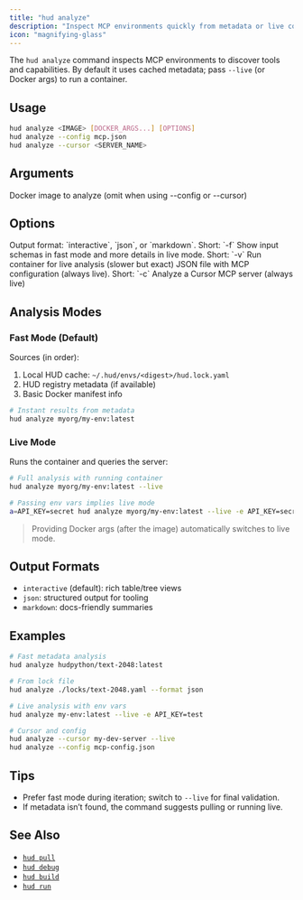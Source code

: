 ```yaml
---
title: "hud analyze"
description: "Inspect MCP environments quickly from metadata or live containers"
icon: "magnifying-glass"
---
```


The `hud analyze` command inspects MCP environments to discover tools and capabilities. By default it uses cached metadata; pass `--live` (or Docker args) to run a container.

## Usage

```bash
hud analyze <IMAGE> [DOCKER_ARGS...] [OPTIONS]
hud analyze --config mcp.json
hud analyze --cursor <SERVER_NAME>
```

## Arguments

<ParamField path="image" type="string">
  Docker image to analyze (omit when using --config or --cursor)
</ParamField>

## Options

<ParamField path="--format" type="string" default="interactive">
  Output format: `interactive`, `json`, or `markdown`. Short: `-f`
</ParamField>

<ParamField path="--verbose" type="boolean" default="false">
  Show input schemas in fast mode and more details in live mode. Short: `-v`
</ParamField>

<ParamField path="--live" type="boolean" default="false">
  Run container for live analysis (slower but exact)
</ParamField>

<ParamField path="--config" type="string">
  JSON file with MCP configuration (always live). Short: `-c`
</ParamField>

<ParamField path="--cursor" type="string">
  Analyze a Cursor MCP server (always live)
</ParamField>

## Analysis Modes

### Fast Mode (Default)

Sources (in order):
1. Local HUD cache: `~/.hud/envs/<digest>/hud.lock.yaml`
2. HUD registry metadata (if available)
3. Basic Docker manifest info

```bash
# Instant results from metadata
hud analyze myorg/my-env:latest
```

### Live Mode

Runs the container and queries the server:

```bash
# Full analysis with running container
hud analyze myorg/my-env:latest --live

# Passing env vars implies live mode
a=API_KEY=secret hud analyze myorg/my-env:latest --live -e API_KEY=secret
```

> Providing Docker args (after the image) automatically switches to live mode.

## Output Formats

- `interactive` (default): rich table/tree views
- `json`: structured output for tooling
- `markdown`: docs-friendly summaries

## Examples

```bash
# Fast metadata analysis
hud analyze hudpython/text-2048:latest

# From lock file
hud analyze ./locks/text-2048.yaml --format json

# Live analysis with env vars
hud analyze my-env:latest --live -e API_KEY=test

# Cursor and config
hud analyze --cursor my-dev-server --live
hud analyze --config mcp-config.json
```

## Tips

- Prefer fast mode during iteration; switch to `--live` for final validation.
- If metadata isn’t found, the command suggests pulling or running live.

## See Also

 - [`hud pull`](/reference/cli/misc#hud-pull)
- [`hud debug`](/reference/cli/debug)
- [`hud build`](/reference/cli/build)
- [`hud run`](/reference/cli/run)
